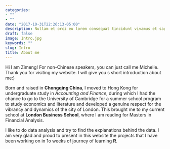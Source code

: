 ```yaml
---
categories:
- ""
- ""
date: "2017-10-31T22:26:13-05:00"
description: Nullam et orci eu lorem consequat tincidunt vivamus et sagittis magna sed nunc rhoncus condimentum sem. In efficitur ligula tate urna. Maecenas massa sed magna lacinia magna pellentesque lorem ipsum dolor. Nullam et orci eu lorem consequat tincidunt. Vivamus et sagittis tempus.
draft: false
image: Intro.jpg
keywords: ""
slug: Intro
title: About me
---
```


Hi I am Zimeng! For non-Chinese speakers, you can just call me Michelle. Thank you for visiting my website. I will give you s short introduction about me:)

Born and raised in **Chongqing China**, I moved to Hong Kong for undergraduate study in *Accounting and Finance*, during which I had the chance to go to the University of Cambridge for a summer school program to study economics and literature and developed a genuine respect for the vibrancy and dynamics of the city of London. This brought me to my current school at **London Business School**, where I am reading for Masters in Financial Analysis.

I like to do data analysis and try to find the explanations behind the data. I am very glad and proud to present in this website the projects that I have been working on in 1o weeks of journey of learning **R**.
